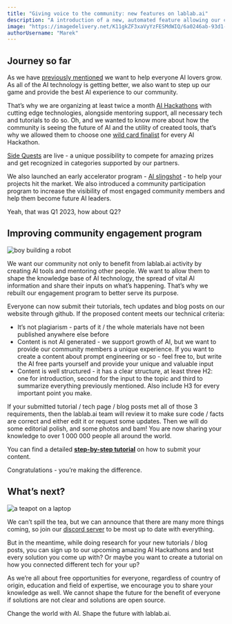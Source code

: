 ```yaml
---
title: "Giving voice to the community: new features on lablab.ai"
description: "A introduction of a new, automated feature allowing our community to share their knowledge with other and gain more recognition in the AI world"
image: "https://imagedelivery.net/K11gkZF3xaVyYzFESMdWIQ/6a0246ab-93d1-406b-d8ab-875290c5c600/full"
authorUsername: "Marek"
---
```


## Journey so far

As we have [previously mentioned](https://lablab.ai/blog/were-growing-with-our-community-new-features-on-lablabai) we want to help everyone AI lovers grow. As all of the AI technology is getting better, we also want to step up our game and provide the best AI experience to our community.

That’s why we are organizing at least twice a month [AI Hackathons](https://lablab.ai/event) with cutting edge technologies, alongside mentoring support, all necessary tech and tutorials to do so. Oh, and we wanted to know more about how the community is seeing the future of AI and the utility of created tools, that’s why we allowed them to choose one [wild card finalist](https://lablab.ai/blog/were-growing-with-our-community-new-features-on-lablabai#voting-program) for every AI Hackathon.

[Side Quests](https://lablab.ai/side-quests) are live - a unique possibility to compete for amazing prizes and get recognized in categories supported by our partners.

We also launched an early accelerator program - [AI slingshot](https://nextgrid.ai/ai-startup-accelerator/) - to help your projects hit the market. We also introduced a community participation program to increase the visibility of most engaged community members and help them become future AI leaders. 

Yeah, that was Q1 2023, how about Q2?


## Improving community engagement program

<Img src="https://imagedelivery.net/K11gkZF3xaVyYzFESMdWIQ/4fd04c17-7816-49fd-4de0-31a9ee19a800/full" alt="boy building a robot" />

We want our community not only to benefit from lablab.ai activity by creating AI tools and mentoring other people. We want to allow them to shape the knowledge base of AI technology, the spread of vital AI information and share their inputs on what’s happening. That’s why we rebuilt our engagement program to better serve its purpose.

Everyone can now submit their tutorials, tech updates and blog posts on our website through github. If the proposed content meets our technical criteria:
* It’s not plagiarism - parts of it / the whole materials have not been published anywhere else before
* Content is not AI generated - we support growth of AI, but we want to provide our community members a unique experience. If you want to create a content about prompt engineering or so - feel free to, but write the AI free parts yourself and provide your unique and valuable input
* Content is well structured - it has a clear structure, at least three H2: one for introduction, second for the input to the topic and third to summarize everything previously mentioned. Also include H3 for every important point you make.

If your submitted tutorial / tech page / blog posts met all of those 3 requirements, then the lablab.ai team will review it to make sure code / facts are correct and either edit it or request some updates. Then we will do some editorial polish, and some photos and bam! You are now sharing your knowledge to over 1 000 000 people all around the world. 

You can find a detailed **[step-by-step tutorial](https://lablab.ai/how-to-publish-a-new-tutorial-on-lablab)** on how to submit your content.

Congratulations - you’re making the difference.


## What’s next?

<Img src="https://imagedelivery.net/K11gkZF3xaVyYzFESMdWIQ/daf17a28-a9bd-46b5-3460-d60bcd077300/full" alt="a teapot on a laptop" />

We can’t spill the tea, but we can announce that there are many more things coming, so join our [discord server](https://discord.gg/lablab-ai-877056448956346408) to be most up to date with everything.

But in the meantime, while doing research for your new tutorials / blog posts, you can sign up to our upcoming amazing AI Hackathons and test every solution you come up with? Or maybe you want to create a tutorial on how you connected different tech for your up? 

As we’re all about free opportunities for everyone, regardless of country of origin, education and field of expertise, we encourage you to share your knowledge as well. We cannot shape the future for the benefit of everyone if solutions are not clear and solutions are open source.

Change the world with AI. Shape the future with lablab.ai. 
